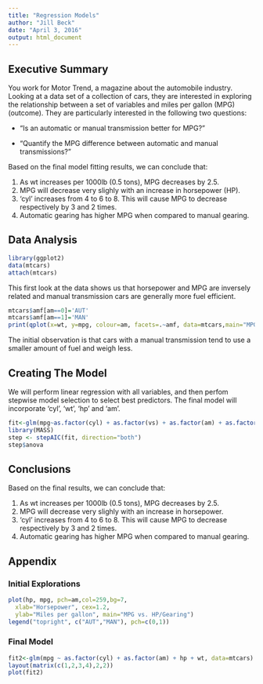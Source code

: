 ```yaml
---
title: "Regression Models"
author: "Jill Beck"
date: "April 3, 2016"
output: html_document
---
```


## Executive Summary

You work for Motor Trend, a magazine about the automobile industry. Looking at a data set of a collection of cars, they are interested in exploring the relationship between a set of variables and miles per gallon (MPG) (outcome). They are particularly interested in the following two questions:

* “Is an automatic or manual transmission better for MPG?”

* “Quantify the MPG difference between automatic and manual transmissions?”

Based on the final model fitting results, we can conclude that:

1. As wt increases per 1000lb (0.5 tons), MPG decreases by 2.5.
2. MPG will decrease very slighly with an increase in horsepower (HP).
3. 'cyl' increases from 4 to 6 to 8. This will cause MPG to decrease respectively by 3 and 2 times.
4. Automatic gearing has higher MPG when compared to manual gearing.

## Data Analysis

```r
library(ggplot2)
data(mtcars)
attach(mtcars)
```

This first look at the data shows us that horsepower and MPG are inversely related and manual transmission cars are generally more fuel efficient.

```r
mtcars$amf[am==0]='AUT'
mtcars$amf[am==1]='MAN'
print(qplot(x=wt, y=mpg, colour=am, facets=.~amf, data=mtcars,main="MPG vs. Weight/Gearing"))
```

The initial observation is that cars with a manual transmission tend to use a smaller amount of fuel and weigh less.

## Creating The Model
We will perform linear regression with all variables, and then perfom stepwise model selection to select best predictors. The final model will incorporate 'cyl', 'wt', 'hp' and 'am'.

```r
fit<-glm(mpg~as.factor(cyl) + as.factor(vs) + as.factor(am) + as.factor(gear) + as.factor(carb) + disp + hp + drat + wt + qsec, data=mtcars)
library(MASS)
step <- stepAIC(fit, direction="both")
step$anova
```

## Conclusions
Based on the final results, we can conclude that:

1. As wt increases per 1000lb (0.5 tons), MPG decreases by 2.5.
2. MPG will decrease very slighly with an increase in horsepower.
3. 'cyl' increases from 4 to 6 to 8. This will cause MPG to decrease respectively by 3 and 2 times.
4. Automatic gearing has higher MPG when compared to manual gearing.

## Appendix

### Initial Explorations

```r
plot(hp, mpg, pch=am,col=259,bg=7,
  xlab="Horsepower", cex=1.2,
  ylab="Miles per gallon", main="MPG vs. HP/Gearing")
legend("topright", c("AUT","MAN"), pch=c(0,1))
```

### Final Model

```r
fit2<-glm(mpg ~ as.factor(cyl) + as.factor(am) + hp + wt, data=mtcars)
layout(matrix(c(1,2,3,4),2,2)) 
plot(fit2)
```
